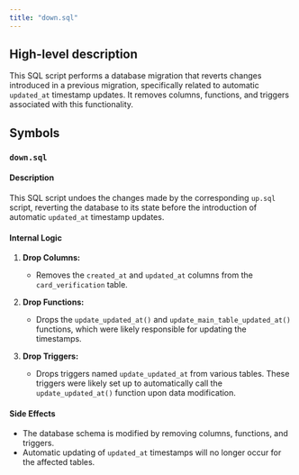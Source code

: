 ```yaml
---
title: "down.sql"
---
```


## High-level description
This SQL script performs a database migration that reverts changes introduced in a previous migration, specifically related to automatic `updated_at` timestamp updates. It removes columns, functions, and triggers associated with this functionality.

## Symbols
### `down.sql`
#### Description
This SQL script undoes the changes made by the corresponding `up.sql` script, reverting the database to its state before the introduction of automatic `updated_at` timestamp updates.

#### Internal Logic
1. **Drop Columns:**
   - Removes the `created_at` and `updated_at` columns from the `card_verification` table.

2. **Drop Functions:**
   - Drops the `update_updated_at()` and `update_main_table_updated_at()` functions, which were likely responsible for updating the timestamps.

3. **Drop Triggers:**
   - Drops triggers named `update_updated_at` from various tables. These triggers were likely set up to automatically call the `update_updated_at()` function upon data modification.

#### Side Effects
- The database schema is modified by removing columns, functions, and triggers.
- Automatic updating of `updated_at` timestamps will no longer occur for the affected tables.
